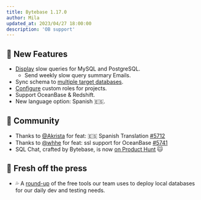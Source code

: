 ```yaml
---
title: Bytebase 1.17.0
author: Mila
updated_at: 2023/04/27 18:00:00
description: 'OB support'
---
```



## 🚀 New Features

- [Display](/slow-query/overview) slow queries for MySQL and PostgreSQL.
  - Send weekly slow query summary Emails.
- Sync schema to [multiple target databases](/change-database/synchronize-schema).
- [Configure](/administration/custom-roles) custom roles for projects.
- Support OceanBase & Redshift.
- New language option: Spanish 🇪🇸.

## 🎠 Community

- Thanks to [@Akrista](https://github.com/Akrista) for feat: 🇪🇸 Spanish Translation [\#5712](https://github.com/bytebase/bytebase/pull/5712)
- Thanks to [@whhe](https://github.com/whhe) for feat: ssl support for OceanBase [\#5741](https://github.com/bytebase/bytebase/pull/5741)
- SQL Chat, crafted by Bytebase, is now [on Product Hunt](https://www.producthunt.com/products/sql-chat) 🐱

## 📰 Fresh off the press

- 💦 A [round-up](https://www.bytebase.com/blog/free-tools-to-start-local-database-on-mac) of the free tools our team uses to deploy local databases for our daily dev and testing needs.

<InstallUpgrade />
